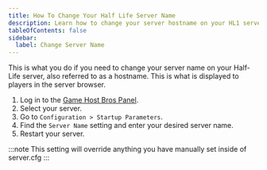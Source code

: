 ```yaml
---
title: How To Change Your Half Life Server Name
description: Learn how to change your server hostname on your HL1 server.
tableOfContents: false
sidebar:
  label: Change Server Name
---
```


This is what you do if you need to change your server name on your Half-Life server, also referred to as a hostname. This is what is displayed to players in the server browser.

1. Log in to the [Game Host Bros Panel](https://panel.gamehostbros.com/).
2. Select your server.
3. Go to `Configuration > Startup Parameters`.
4. Find the `Server Name` setting and enter your desired server name.
5. Restart your server.

:::note
This setting will override anything you have manually set inside of server.cfg
:::